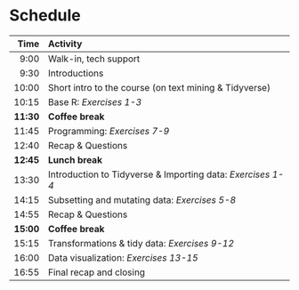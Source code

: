 # Schedule

| Time | Activity |
|---:|:---|
| 9:00 | Walk-in, tech support |
| 9:30 | Introductions |
| 10:00 | Short intro to the course (on text mining & Tidyverse) |
| 10:15 | Base R: _Exercises 1-3_ |
| **11:30** | **Coffee break** |
| 11:45 | Programming: _Exercises 7-9_ |
| 12:40 | Recap & Questions |
| **12:45** | **Lunch break** |
| 13:30 | Introduction to Tidyverse & Importing data: _Exercises 1-4_ |
| 14:15 | Subsetting and mutating data: _Exercises 5-8_ |
| 14:55 | Recap & Questions |
| **15:00** | **Coffee break** |
| 15:15 | Transformations & tidy data: _Exercises 9-12_ |
| 16:00 | Data visualization: _Exercises 13-15_ |
| 16:55 | Final recap and closing |
